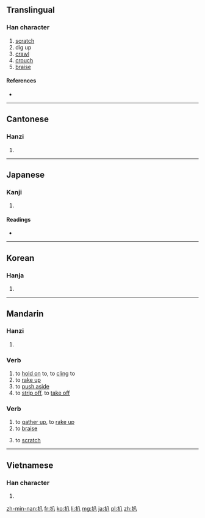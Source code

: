 ==Translingual==

===Han character===
{{Han char|rn=64|rad=手|as=02|sn=5|four=5800<sub>0</sub>|canj=手金 (QC)}}

# [[scratch]]
# dig up
# [[crawl]]
# [[crouch]]
# [[braise]]

====References====
* {{Han ref|kx=0417.110|dkj=11780|dj=0763.120|hdz=31827.030|uh=6252|ud=25170|bh=A5B6|bd=42422}}

----

==Cantonese==

===Hanzi===
{{yue-hanzi|jyut=[[paa1]], [[paa4]]|y=pa1, pa4}}

# {{defn|lang=yue|sort=手02}}

----

==Japanese==

===Kanji===
{{ja-kanji|grade=|rs=手02}}

# {{defn|lang=ja|sort=手02}}

====Readings====
* {{ja-readings|on=[[はい]] (hai), [[はつ]] (hatsu), [[はち]] (hachi)|kun=[[ぬく]] (nuku), [[さばく]] (sabaku)}}

----

==Korean==

===Hanja===
{{ko-hanja|hangeul=배|eumhun=|rv=bae|mr=pae|y=pay}}

# {{defn|lang=ko|sort=手02}}

----

==Mandarin==
{{zh-hanzi|[[扒]]}}

===Hanzi===
{{cmn-hanzi|pin=[[bā]] ([[ba1]]), [[pā]] ([[pa1]]), [[pá]] ([[pa2]])|wg=pa<sup>1</sup>, p'a<sup>1</sup>, p'a<sup>2</sup>}}

# {{defn|lang=cmn|sort=手02}}

===Verb===
{{cmn-verb|ts|pin=bā|pint=ba1|rs=手02}}

# to [[hold on]] to, to [[cling]] to
# to [[rake up]]
# to [[push aside]]
# to [[strip off]], to [[take off]]

===Verb===
{{cmn-verb|ts|pin=pá|pint=pa2|rs=手02}}

# to [[gather up]], to [[rake up]]
# to [[braise]]
# {{context|regional|lang=cmn|skey=pa2}} to [[scratch]]

----

==Vietnamese==

===Han character===
{{vi-hantu|[[bái]], [[bắt]], [[bát]], [[bớt]], [[bít]], [[vát]], [[xẹp]]|rs=手02}}

# {{defn|lang=vi|sort=手02}}

[[zh-min-nan:扒]]
[[fr:扒]]
[[ko:扒]]
[[li:扒]]
[[mg:扒]]
[[ja:扒]]
[[pl:扒]]
[[zh:扒]]